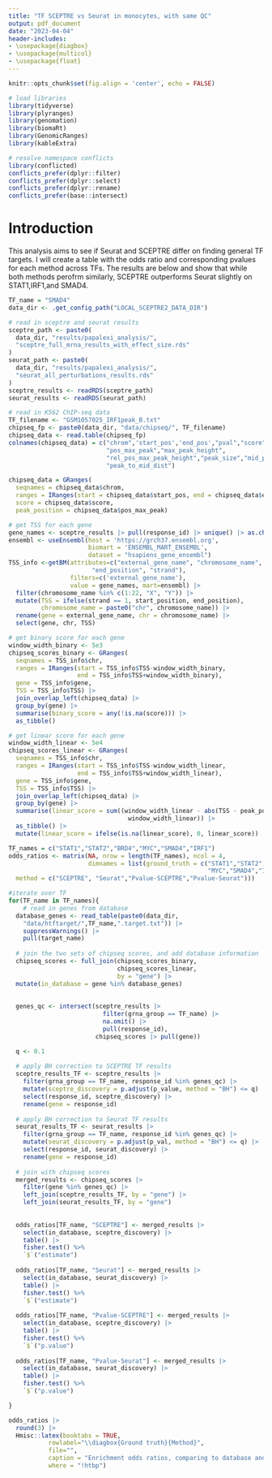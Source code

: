```yaml
---
title: "TF SCEPTRE vs Seurat in monocytes, with same QC"
output: pdf_document
date: "2023-04-04"
header-includes:
- \usepackage{diagbox}
- \usepackage{multicol}
- \usepackage{float}
---
```


```r
knitr::opts_chunk$set(fig.align = 'center', echo = FALSE)
```

```r
# load libraries
library(tidyverse)
library(plyranges)
library(genomation)
library(biomaRt)
library(GenomicRanges)
library(kableExtra)

# resolve namespace conflicts
library(conflicted)
conflicts_prefer(dplyr::filter)
conflicts_prefer(dplyr::select)
conflicts_prefer(dplyr::rename)
conflicts_prefer(base::intersect)
```

# Introduction

This analysis aims to see if Seurat and SCEPTRE differ on finding general TF targets. I will create a table with the odds ratio and corresponding pvalues for each method across TFs. The results are below and show that while both methods perofrm similarly, SCEPTRE outperforms Seurat slightly on STAT1,IRF1,and SMAD4. 

```r
TF_name = "SMAD4"
data_dir <- .get_config_path("LOCAL_SCEPTRE2_DATA_DIR")

# read in sceptre and seurat results
sceptre_path <- paste0(
  data_dir, "results/papalexi_analysis/",
  "sceptre_full_mrna_results_with_effect_size.rds"
)
seurat_path <- paste0(
  data_dir, "results/papalexi_analysis/",
  "seurat_all_perturbations_results.rds"
)
sceptre_results <- readRDS(sceptre_path)
seurat_results <- readRDS(seurat_path)

# read in K562 ChIP-seq data
TF_filename <- "GSM1057025_IRF1peak_B.txt"
chipseq_fp <- paste0(data_dir, "data/chipseq/", TF_filename)
chipseq_data <- read.table(chipseq_fp) 
colnames(chipseq_data) = c("chrom",'start_pos','end_pos',"pval","score",
                           "pos_max_peak","max_peak_height",
                           "rel_pos_max_peak_height","peak_size","mid_point",
                           "peak_to_mid_dist")


```

```r
chipseq_data = GRanges(
  seqnames = chipseq_data$chrom,
  ranges = IRanges(start = chipseq_data$start_pos, end = chipseq_data$end_pos),
  score = chipseq_data$score,
  peak_position = chipseq_data$pos_max_peak)
```

```r
# get TSS for each gene 
gene_names <- sceptre_results |> pull(response_id) |> unique() |> as.character()
ensembl <- useEnsembl(host = 'https://grch37.ensembl.org',
                      biomart = 'ENSEMBL_MART_ENSEMBL', 
                      dataset = "hsapiens_gene_ensembl")
TSS_info <-getBM(attributes=c("external_gene_name", "chromosome_name", "start_position", 
                       "end_position", "strand"),
                 filters=c('external_gene_name'),
                 value = gene_names, mart=ensembl) |>
  filter(chromosome_name %in% c(1:22, "X", "Y")) |>
  mutate(TSS = ifelse(strand == 1, start_position, end_position),
         chromosome_name = paste0("chr", chromosome_name)) |>
  rename(gene = external_gene_name, chr = chromosome_name) |>
  select(gene, chr, TSS)
```


```r
# get binary score for each gene
window_width_binary <- 5e3
chipseq_scores_binary <- GRanges(
  seqnames = TSS_info$chr,
  ranges = IRanges(start = TSS_info$TSS-window_width_binary, 
                   end = TSS_info$TSS+window_width_binary),
  gene = TSS_info$gene,
  TSS = TSS_info$TSS) |> 
  join_overlap_left(chipseq_data) |>
  group_by(gene) |>
  summarise(binary_score = any(!is.na(score))) |>
  as_tibble()

# get linear score for each gene
window_width_linear <- 5e4
chipseq_scores_linear <- GRanges(
  seqnames = TSS_info$chr,
  ranges = IRanges(start = TSS_info$TSS-window_width_linear, 
                   end = TSS_info$TSS+window_width_linear),
  gene = TSS_info$gene,
  TSS = TSS_info$TSS) |> 
  join_overlap_left(chipseq_data) |>
  group_by(gene) |>
  summarise(linear_score = sum((window_width_linear - abs(TSS - peak_position))/
                                 window_width_linear)) |>
  as_tibble() |>
  mutate(linear_score = ifelse(is.na(linear_score), 0, linear_score))
```



```r
TF_names = c("STAT1","STAT2","BRD4","MYC","SMAD4","IRF1")
odds_ratios <- matrix(NA, nrow = length(TF_names), ncol = 4, 
                      dimnames = list(ground_truth = c("STAT1","STAT2","BRD4",
                                                       "MYC","SMAD4","IRF1"), 
  method = c("SCEPTRE", "Seurat","Pvalue-SCEPTRE","Pvalue-Seurat")))
```


```r
#iterate over TF 
for(TF_name in TF_names){
    # read in genes from database
  database_genes <- read_table(paste0(data_dir,
    "data/htftarget/",TF_name,".target.txt")) |>
    suppressWarnings() |>
    pull(target_name)
  
  # join the two sets of chipseq scores, and add database information
  chipseq_scores <- full_join(chipseq_scores_binary, 
                              chipseq_scores_linear, 
                              by = "gene") |>
  mutate(in_database = gene %in% database_genes)
  
  
  genes_qc <- intersect(sceptre_results |> 
                          filter(grna_group == TF_name) |>
                          na.omit() |>
                          pull(response_id),
                        chipseq_scores |> pull(gene))

  q <- 0.1
  
  # apply BH correction to SCEPTRE TF results
  sceptre_results_TF <- sceptre_results |>
    filter(grna_group == TF_name, response_id %in% genes_qc) |>
    mutate(sceptre_discovery = p.adjust(p_value, method = "BH") <= q) |>
    select(response_id, sceptre_discovery) |>
    rename(gene = response_id)
  
  # apply BH correction to Seurat TF results
  seurat_results_TF <- seurat_results |>
    filter(grna_group == TF_name, response_id %in% genes_qc) |>
    mutate(seurat_discovery = p.adjust(p_val, method = "BH") <= q) |>
    select(response_id, seurat_discovery) |>
    rename(gene = response_id)
  
  # join with chipseq scores
  merged_results <- chipseq_scores |>
    filter(gene %in% genes_qc) |>
    left_join(sceptre_results_TF, by = "gene") |>
    left_join(seurat_results_TF, by = "gene")
  
  
  odds_ratios[TF_name, "SCEPTRE"] <- merged_results |> 
    select(in_database, sceptre_discovery) |>
    table() |>
    fisher.test() %>%
    `$`("estimate")
  
  odds_ratios[TF_name, "Seurat"] <- merged_results |> 
    select(in_database, seurat_discovery) |>
    table() |>
    fisher.test() %>%
    `$`("estimate")
  
  odds_ratios[TF_name, "Pvalue-SCEPTRE"] <- merged_results |> 
    select(in_database, sceptre_discovery) |>
    table() |>
    fisher.test() %>%
    `$`("p.value")
  
  odds_ratios[TF_name, "Pvalue-Seurat"] <- merged_results |> 
    select(in_database, seurat_discovery) |>
    table() |>
    fisher.test() %>%
    `$`("p.value")

}

```

```r
odds_ratios |>
  round(3) |>
  Hmisc::latex(booktabs = TRUE,
           rowlabel="\\diagbox{Ground truth}{Method}", 
           file="",
           caption = "Enrichment odds ratios, comparing to database and our ChIP-seq target assignments.",
           where = "!htbp")

```

